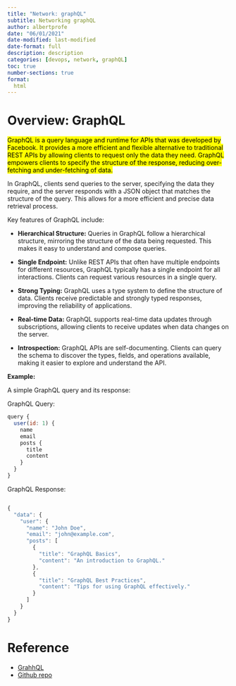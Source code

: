 ```yaml
---
title: "Network: graphQL"
subtitle: Networking graphQL
author: albertprofe
date: "06/01/2021"
date-modified: last-modified
date-format: full
description: description
categories: [devops, network, graphQL]
toc: true
number-sections: true
format:
  html
---
```


# Overview: GraphQL

<mark>GraphQL is a query language and runtime for APIs that was developed by Facebook. It provides a more efficient and flexible alternative to traditional REST APIs by allowing clients to request only the data they need. GraphQL empowers clients to specify the structure of the response, reducing over-fetching and under-fetching of data.</mark>

In GraphQL, clients send queries to the server, specifying the data they require, and the server responds with a JSON object that matches the structure of the query. This allows for a more efficient and precise data retrieval process.

Key features of GraphQL include:

- **Hierarchical Structure:** Queries in GraphQL follow a hierarchical structure, mirroring the structure of the data being requested. This makes it easy to understand and compose queries.

- **Single Endpoint:** Unlike REST APIs that often have multiple endpoints for different resources, GraphQL typically has a single endpoint for all interactions. Clients can request various resources in a single query.

- **Strong Typing:** GraphQL uses a type system to define the structure of data. Clients receive predictable and strongly typed responses, improving the reliability of applications.

- **Real-time Data:** GraphQL supports real-time data updates through subscriptions, allowing clients to receive updates when data changes on the server.

- **Introspection:** GraphQL APIs are self-documenting. Clients can query the schema to discover the types, fields, and operations available, making it easier to explore and understand the API.

**Example:**

A simple GraphQL query and its response:

GraphQL Query:

``` js
query {
  user(id: 1) {
    name
    email
    posts {
      title
      content
    }
  }
}

```
GraphQL Response:

``` js

{
  "data": {
    "user": {
      "name": "John Doe",
      "email": "john@example.com",
      "posts": [
        {
          "title": "GraphQL Basics",
          "content": "An introduction to GraphQL."
        },
        {
          "title": "GraphQL Best Practices",
          "content": "Tips for using GraphQL effectively."
        }
      ]
    }
  }
}


```

# Reference

- [GrahhQL](https://graphql.org/){.external}
- [Github repo](https://github.com/graphql/graphiql){.external}


